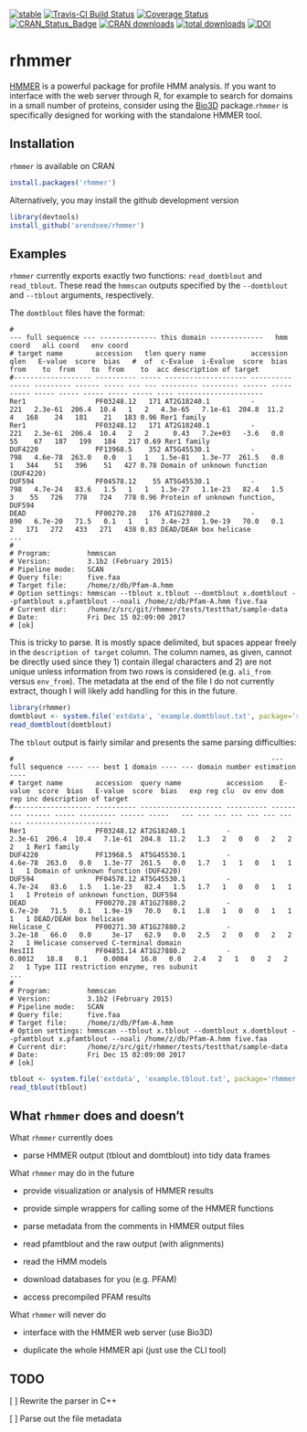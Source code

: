 [![stable](http://badges.github.io/stability-badges/dist/stable.svg)](http://github.com/badges/stability-badges)
[![Travis-CI Build Status](https://travis-ci.org/arendsee/rhmmer.svg?branch=master)](https://travis-ci.org/arendsee/rhmmer)
[![Coverage Status](https://img.shields.io/codecov/c/github/arendsee/rhmmer/master.svg)](https://codecov.io/github/arendsee/rhmmer?branch=master)
[![CRAN_Status_Badge](http://www.r-pkg.org/badges/version/rhmmer)](https://cran.r-project.org/package=rhmmer)
[![CRAN downloads](http://cranlogs.r-pkg.org/badges/rhmmer)](http://cran.rstudio.com/web/packages/rhmmer/index.html)
[![total downloads](http://cranlogs.r-pkg.org/badges/grand-total/rhmmer)](http://cranlogs.r-pkg.org/badges/grand-total/rhmmer)
[![DOI](https://zenodo.org/badge/114339623.svg)](https://zenodo.org/badge/latestdoi/114339623)

# rhmmer

[HMMER](http://hmmer.org) is a powerful package for profile HMM analysis. If
you want to interface with the web server through R, for example to search for
domains in a small number of proteins, consider using the
[Bio3D](http://thegrantlab.org/bio3d/index.php) package.`rhmmer` is
specifically designed for working with the standalone HMMER tool.

## Installation

`rhmmer` is available on CRAN

```r
install.packages('rhmmer')
```

Alternatively, you may install the github development version

```r
library(devtools)
install_github('arendsee/rhmmer')
```

## Examples

`rhmmer` currently exports exactly two functions: `read_domtblout` and
`read_tblout`. These read the `hmmscan` outputs specified by the `--domtblout`
and `--tblout` arguments, respectively.

The `domtblout` files have the format:

```
#                                                                            --- full sequence --- -------------- this domain -------------   hmm coord   ali coord   env coord
# target name        accession   tlen query name           accession   qlen   E-value  score  bias   #  of  c-Evalue  i-Evalue  score  bias  from    to  from    to  from    to  acc description of target
#------------------- ---------- ----- -------------------- ---------- ----- --------- ------ ----- --- --- --------- --------- ------ ----- ----- ----- ----- ----- ----- ----- ---- ---------------------
Rer1                 PF03248.12   171 AT2G18240.1          -            221   2.3e-61  206.4  10.4   1   2   4.3e-65   7.1e-61  204.8  11.2     4   168    24   181    21   183 0.96 Rer1 family
Rer1                 PF03248.12   171 AT2G18240.1          -            221   2.3e-61  206.4  10.4   2   2      0.43   7.2e+03   -3.6   0.0    55    67   187   199   184   217 0.69 Rer1 family
DUF4220              PF13968.5    352 AT5G45530.1          -            798   4.6e-78  263.0   0.0   1   1   1.5e-81   1.3e-77  261.5   0.0     1   344    51   396    51   427 0.78 Domain of unknown function (DUF4220)
DUF594               PF04578.12    55 AT5G45530.1          -            798   4.7e-24   83.6   1.5   1   1   1.3e-27   1.1e-23   82.4   1.5     3    55   726   778   724   778 0.96 Protein of unknown function, DUF594
DEAD                 PF00270.28   176 AT1G27880.2          -            890   6.7e-20   71.5   0.1   1   1   3.4e-23   1.9e-19   70.0   0.1     2   171   272   433   271   438 0.83 DEAD/DEAH box helicase
...
#
# Program:         hmmscan
# Version:         3.1b2 (February 2015)
# Pipeline mode:   SCAN
# Query file:      five.faa
# Target file:     /home/z/db/Pfam-A.hmm
# Option settings: hmmscan --tblout x.tblout --domtblout x.domtblout --pfamtblout x.pfamtblout --noali /home/z/db/Pfam-A.hmm five.faa 
# Current dir:     /home/z/src/git/rhmmer/tests/testthat/sample-data
# Date:            Fri Dec 15 02:09:00 2017
# [ok]
```

This is tricky to parse. It is mostly space delimited, but spaces appear freely
in the `description of target` column. The column names, as given, cannot be
directly used since they 1) contain illegal characters and 2) are not unique
unless information from two rows is considered (e.g. `ali_from` versus
`env_from`). The metadata at the end of the file I do not currently extract,
though I will likely add handling for this in the future.

```r
library(rhmmer)
domtblout <- system.file('extdata', 'example.domtblout.txt', package='rhmmer')
read_domtblout(domtblout)
```

The `tblout` output is fairly similar and presents the same parsing difficulties:

```
#                                                               --- full sequence ---- --- best 1 domain ---- --- domain number estimation ----
# target name        accession  query name           accession    E-value  score  bias   E-value  score  bias   exp reg clu  ov env dom rep inc description of target
#------------------- ---------- -------------------- ---------- --------- ------ ----- --------- ------ -----   --- --- --- --- --- --- --- --- ---------------------
Rer1                 PF03248.12 AT2G18240.1          -            2.3e-61  206.4  10.4   7.1e-61  204.8  11.2   1.3   2   0   0   2   2   2   1 Rer1 family
DUF4220              PF13968.5  AT5G45530.1          -            4.6e-78  263.0   0.0   1.3e-77  261.5   0.0   1.7   1   1   0   1   1   1   1 Domain of unknown function (DUF4220)
DUF594               PF04578.12 AT5G45530.1          -            4.7e-24   83.6   1.5   1.1e-23   82.4   1.5   1.7   1   0   0   1   1   1   1 Protein of unknown function, DUF594
DEAD                 PF00270.28 AT1G27880.2          -            6.7e-20   71.5   0.1   1.9e-19   70.0   0.1   1.8   1   0   0   1   1   1   1 DEAD/DEAH box helicase
Helicase_C           PF00271.30 AT1G27880.2          -            3.2e-18   66.0   0.0     3e-17   62.9   0.0   2.5   2   0   0   2   2   2   1 Helicase conserved C-terminal domain
ResIII               PF04851.14 AT1G27880.2          -             0.0012   18.8   0.1    0.0084   16.0   0.0   2.4   2   1   0   2   2   2   1 Type III restriction enzyme, res subunit
...
#
# Program:         hmmscan
# Version:         3.1b2 (February 2015)
# Pipeline mode:   SCAN
# Query file:      five.faa
# Target file:     /home/z/db/Pfam-A.hmm
# Option settings: hmmscan --tblout x.tblout --domtblout x.domtblout --pfamtblout x.pfamtblout --noali /home/z/db/Pfam-A.hmm five.faa 
# Current dir:     /home/z/src/git/rhmmer/tests/testthat/sample-data
# Date:            Fri Dec 15 02:09:00 2017
# [ok]
```

```r
tblout <- system.file('extdata', 'example.tblout.txt', package='rhmmer')
read_tblout(tblout)
```


## What `rhmmer` does and doesn't

What `rhmmer` currently does

 * parse HMMER output (tblout and domtblout) into tidy data frames

What `rhmmer` may do in the future

 * provide visualization or analysis of HMMER results 

 * provide simple wrappers for calling some of the HMMER functions

 * parse metadata from the comments in HMMER output files

 * read pfamtblout and the raw output (with alignments)

 * read the HMM models

 * download databases for you (e.g. PFAM)

 * access precompiled PFAM results

What `rhmmer` will never do

 * interface with the HMMER web server (use Bio3D)

 * duplicate the whole HMMER api (just use the CLI tool)


## TODO

 [ ] Rewrite the parser in C++

 [ ] Parse out the file metadata
